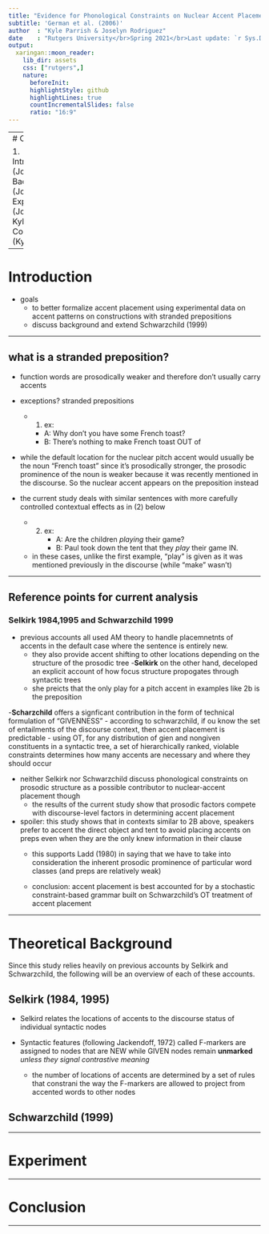 ```yaml
---
title: "Evidence for Phonological Constraints on Nuclear Accent Placement"
subtitle: 'German et al. (2006)'
author  : "Kyle Parrish & Joselyn Rodriguez"
date    : "Rutgers University</br>Spring 2021</br>Last update: `r Sys.Date()`"
output:
  xaringan::moon_reader:
    lib_dir: assets
    css: ["rutgers",]
    nature:
      beforeInit: 
      highlightStyle: github
      highlightLines: true
      countIncrementalSlides: false
      ratio: "16:9"
---
```


<!-- NOTES

- need to figure out how to include latex-like markup on the text lol
- also need to go through and re-write things to make it less dense as a lot of this
was just pulled from the text

--> 

---
# Outline 

1. Introduction (Joselyn)
2. Background (Joselyn)
3. Experiment (Joselyn & Kyle)
4. Conclusion (Kyle)

---

# Introduction 

- goals
    - to better formalize accent placement using experimental data on accent patterns on constructions with stranded prepositions
    - discuss background and extend Schwarzchild (1999)

---

## what is a stranded preposition?

- function words are  prosodically weaker and therefore don't usually carry accents

<!-- but Ladd (1980) notes an interesting case of exceptions -> stranded preps -->

- exceptions? stranded prepositions 
  - (1) ex: 
    - A: Why don't you have some French toast?
    - B: There's nothing to make French toast OUT of

- while the default location for the nuclear pitch accent would usually be the noun "French toast" since it's prosodically stronger, the prosodic prominence of the noun is weaker because it was recently mentioned in the discourse. So the nuclear accent appears on the preposition instead

- the current study deals with similar sentences with  more carefully controlled contextual effects as in (2) below
  - (2) ex: 
        - A: Are the children _playing_ their game?
        - B: Paul took down the tent that they _play_ their game IN. 
        
   - in these cases, unlike the first example, "play" is given as it was mentioned previously in the discourse (while "make" wasn't)
   
---

## Reference points for current analysis 

### Selkirk 1984,1995 and Schwarzchild 1999

- previous accounts all used AM theory to handle placemnetnts of accents in the default case where the sentence is entirely new.
   - they also provide accent shifting to other locations depending on the structure of the prosodic tree
-**Selkirk** on the other hand, deceloped an explicit account of how focus structure propogates through syntactic trees
   - she preicts that the only play for a pitch accent in examples like 2b is the preposition

-**Scharzchild** offers a signficant contribution in the form of technical formulation of "GIVENNESS"
  - according to schwarzchild, if ou know the set of entailments of the discourse context, then accent placement is predictable 
  - using OT, for any distribution of gien and nongiven constituents in a syntactic tree, a set of hierarchically ranked, violable constraints determines how many accents are necessary and where they should occur 
  
- neither Selkirk nor Schwarzchild discuss phonological constraints on prosodic structure as a possible contributor to nuclear-accent placement though
  - the results of the current study show that prosodic factors compete with discourse-level factors in determining accent placement
  
- spoiler: this study shows that in contexts similar to 2B above, speakers prefer to accent the direct object and tent to avoid placing accents on preps even when they are the only knew information in their clause 
  - this supports Ladd (1980) in saying that we have to take into consideration the inherent prosodic prominence of particular word classes (and preps are relatively weak)
  
  - conclusion: accent placement is best accounted for by a stochastic constraint-based grammar built on Schwarzchild's OT treatment of accent placement 
  
---

# Theoretical Background 

Since this study relies heavily on previous accounts by Selkirk and Schwarzchild, the following will be an overview of each of these accounts. 

## Selkirk (1984, 1995)

- Selkird relates the locations of accents to the discourse status of individual syntactic nodes

- Syntactic features (following Jackendoff, 1972) called F-markers are assigned to nodes that are NEW while GIVEN nodes remain **unmarked** _unless they signal contrastive meaning_ 

  - the number of locations of accents are determined by a set of rules that constrani the way the F-markers are allowed to project from accented words to other nodes

## Schwarzchild (1999) 

---

# Experiment 


---

# Conclusion 




---